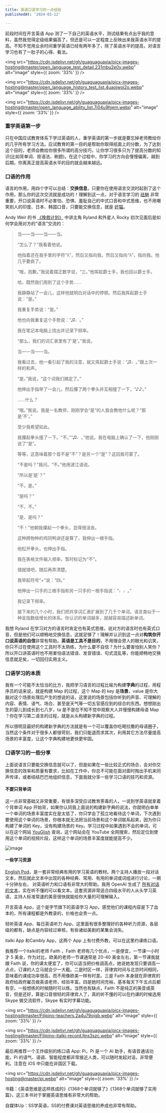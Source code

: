 ```yaml
---
title: 英语口语学习的一点经验
publishedAt: '2024-03-12'

---
```


前段时间在开言英语 App 测了一下自己的英语水平，测试结果有点出乎我的意料，虽然我觉得定级结果偏高了，但还是可以一定程度上反映出来我英语水平的提高。不知不觉用业余时间重学英语已经有两年多了，除了英语水平的提高，对语言学习也有了一肚子的心得、看法。

<img src="https://cdn.jsdelivr.net/gh/guaguaguaxia/picx-images-hosting@master/open_language_test_detail.231mbu2e0y.webp" alt="image" style={{ zoom: '33%' }} />

<img src="https://cdn.jsdelivr.net/gh/guaguaguaxia/picx-images-hosting@master/open_language_history_test_list.4uaojwoi2o.webp" alt="image" style={{ zoom: '33%' }} />

<img src="https://cdn.jsdelivr.net/gh/guaguaguaxia/picx-images-hosting@master/open_language_ability_list.7i04u9hjem.webp" alt="image" style={{ zoom: '33%' }} />

### 重学英语第一步

只在中国应试教育体系下学过英语的人，重学英语的第一步就是要忘掉老师教给你的几乎所有学习方法。应试教育的第一目的是帮助你取得纸面上的分数，为了达到这个目的，老师会教给你很多所谓的高分技巧，让你学习很多只为了提高分数的知识(比如背单词、抠语法、刷题)。在这个过程中，你学习的方向会慢慢偏离，越到后期，你离真正提高英语水平的目的就会越来越远。

### 口语的作用

语言的作用，用四个字可以总结：**交换信息**，只要你在使用语言交流时起到了这个作用，那么你的这次交流就是成功的！理解到这一点，对于语言学习的 [祛魅](https://zh.wikipedia.org/wiki/%E7%A5%9B%E9%AD%85) 非常重要，开口说英语时不必害怕、恐惧、羞耻自己的中式口音和中式思维，也不用嘲笑别人的印度、日本、韩国口音，只要能交换信息，就是 [好猫](https://zh.wikipedia.org/zh-hans/%E7%8C%AB%E8%AE%BA)。

Andy Weir 的书 [《挽救计划》](https://book.douban.com/subject/35494160/) 中讲主角 Ryland 和外星人 Rocky 初次见面后是如何学会用对方的“语言”交流的：

> 当——当——当——当。
>
> “怎么了？”我看着他说。
>
> 他指着还在我手里的字符“λ”，然后又指向我，然后又指向“λ”，指向我。他几乎要疯了。
>
> “哦，抱歉。”我说着摆正数字说，“三。”他挥起爵士手，我也回以爵士手。
>
> 哈，既然我们用到了这个手势……
>
> 我静静站了一会儿，这样他就明白对话中的停顿。然后我挥起爵士手说：“是。”
>
> 我重复手势说：“是。”
>
> 他也向我重复这个手势说：“♫♩。”
>
> 我在笔记本电脑上找出并记录下频率。
>
> “那么，我们的词汇表里有了‘是’。”我说。
>
> 当——当——当。
>
> 我看过去，他一看引起了我的注意，就又挥起爵士手说：“♫♩。”跟上次一样的和声。
>
> “是，”我说，“这个词我们搞定了。”
>
> 他伸出手指举了一会儿，然后攥了两个拳头并互相撞了一下，“♪♪。”
>
> ……什么？
>
> “哦。”我说。我是一名教师，刚刚学会“是”的人我会教他什么呢？“那是‘不’。”
>
> 至少我希望如此。
>
> 我攥起拳头撞了一下。“不。”“♫♩。”他说。我在电脑上确认了一下，他刚刚说了“是”。
>
> 等等，这意味着那个音不是“不”？是另一个“是”？这回我可蒙了。
>
> “不是吗？”我问。“不。”他用波江语说。
>
> “所以是‘是’？”
>
> “不，是。”
>
> “是吗？”
>
> “不，不。”
>
> “是，是吗？”
>
> “不！”他朝我攥起一个拳头，显得很沮丧。
>
> 这种跨物种的鸡同鸭讲还是算了，我伸出一根手指。
>
> 他松开拳头，也伸出手指。
>
> 我在表格文件输入频率，暂时标记为“不”。
>
> 错就错吧，随后再弄清楚。
>
> 我举起符号“+”说：“四。”
>
> 他伸出一只手的三根手指和另一只手的一根手指说：“♩♩。”
>
> 我记录下频率。
>
> 接下来的几个小时，我们把共享词汇表扩展到了几千个单词。语言类似于一种呈指数级增长的体系。你认识的单词越多，就越容易描述新单词。



我想 Ryland 在学习对方的语言时肯定也有英式思维，说对方的语言时也有英式口音，但是他们可以顺畅地交换信息，这就足够了！理解并认识到这一点对**构筑你开口说英语的自信**非常有帮助。**英语是工具不是目的**，不用理会旁人的眼光和讥笑，你只不过在使用这个工具时不太熟练，为什么要不自信？为什么要害怕别人笑你？所以开口讲英语时也不用害怕语法错误、发音错误、句式混乱等，你能顺畅地交换信息就足矣，一切回归实用主义。

### 口语学习的本质

我有一个可能不太恰当的比方，我把学习语言的过程比喻为构建**字典**的过程，用程序员的话来说，就是构建 Map 的过程，这个 Map 的 key 是**场景**，value 是你大脑对这个场景处理后产生的想说的话，这里说的场景包括你听到的声音、可理解的内容、表情、语气、场合、甚至是天气等一切五官感应到的综合的东西。想想刚出生的婴儿到成长到七八岁，ta 是不是在不知不觉中观察大人并慢慢构建母语 Map ？你在学习第二语言的过程，就是从头构建新字典的过程。

所以很明显最好的构建新字典的方法就是有一个可以覆盖你吃喝拉撒的母语圈子，当然这个条件对于很多人都很苛刻，我们只能退而求其次，利用其它方法尽量提高场景的丰富度，让这个字典构建地更快更牢固。

### 口语学习的一些分享

上面说语言只要能交换信息就可以了，但是如果在一些比较正式的场合，会对你交换信息的效率和质量有要求，比如在工作中，你总不可能在面对面时掏出手机来同声传译，或者结结巴巴地组织信息，下面我就分享一些学习口语的技巧和资源。

#### 不要只背单词

这一点非常基础又非常重要，有很多深受应试教育荼毒的人，一说到学英语就拿着个背单词 App 开始背，如果你认同我上面说的构建新字典的说法，你就明白单单一个单词的场景丰富度实在是太低了，你只学会了孤立地看待这个单词，下次遇到要使用这个单词的场景，你根本就无法把当前场景和这个单词联系起来，因为你只构建了单词的 Key，没有构建场景的 Key。学习过程中如果遇到不会的单词，可以在这个网站 [YouGlish](https://youglish.com/) 查询，这个网站会在 YouTube 全网搜索，然后定位到使用这个单词的视频片段，这样这个单词的场景丰富度就能提高不少。

![image](https://cdn.jsdelivr.net/gh/guaguaguaxia/picx-images-hosting@master/youglish.6t6vakw5gs.webp)

#### 一些学习资源

[English Pod](https://archive.org/details/englishpod_all)，是一套非常经典有用的学习英语的教材。两个主持人播放一段对话文本，然后就此文本中出现的各种经典、常用、有用的单词或词组进行讨论，一期十分钟左右， 对英语听力和口语有非常大的帮助。我用 OpenAI 生成了 [所有对话的文本](https://github.com/guaguaguaxia/english_pod)，实在听不懂的可以看文本。这套资源非常适合四级水平的人从头学习英语，主持人标准常速的美音很快就能给你大量的可理解输入。

开言英语 App，这个是字节旗下的英语学习 App，感觉他们的课程内容是下了血本的，所有课程都是外教录的，价格也会贵一点。

轻听英语 App、每日英语听力 App，这里面有很多整理好的各种听力资源，各层级的都有，缺点是内容经过审核，有些诸如美剧的某集会消失。

italki App 和Cambly App，这两个 App 上有付费外教，可以在这里约课练口语。

我推荐一个italki的老师 Faith ，Faith 老师有几个优点，一是便宜，一节课一小时才 5 美金，作为对比，欧美的老师一节课通常是 20-40 美金左右，第一节课我就跟 Faith 说，你的课太便宜了，你可以适当把价格调高点，她说她发现只要调高一点点，订课的人立马就会少一大截。二是时区一样，菲律宾时间与北京时间相同，意味着约课成功率很高，而不用像欧美一样有时差。三是 Faith 本身就在菲律宾的政府给政府雇员做英语老师，经验丰富。四是她时间充裕，基本每天下午五点后都有空，一般想练的时候随时可以练。当然也有缺点，Faith 不是纯正的美音或英音，但是还好，算是口音很轻的菲律宾人了，真的听不懂的可以在约课的时候选用 Skype 做交流软件，Skype 有实时字幕功能。

<img src="https://cdn.jsdelivr.net/gh/guaguaguaxia/picx-images-hosting@master/Filipino-teachers.2a4u79ojgb.webp" alt="image" style={{ zoom: '33%' }} />

<img src="https://cdn.jsdelivr.net/gh/guaguaguaxia/picx-images-hosting@master/Filipino-italki-record.ltns3szc.webp" alt="image" style={{ zoom: '33%' }} />

最后再推荐一个王炸级别的练口语 App: Pi，Pi 是一个 AI 助手，有语音通话功能，Pi 的语气、语调、智能程度都非常接近人类，可以随时发起对话，非常便利。注意在 iOS 中只能在非国区下载。

<img src="https://cdn.jsdelivr.net/gh/guaguaguaxia/picx-images-hosting@master/pi.webp" alt="image" style={{ zoom: '33%' }} />


书籍：《英语思维是这样炼成的》《1368个单词就够了》《1368个单词就够了实用篇》，这三本书对于掌握英语思维有非常大的帮助。

自媒体Up：SS学英语，SS的付费课对英语思维的养成也非常有帮助。



